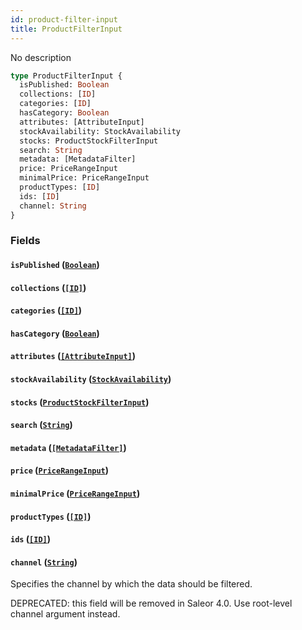 ```yaml
---
id: product-filter-input
title: ProductFilterInput
---
```


No description

```graphql
type ProductFilterInput {
  isPublished: Boolean
  collections: [ID]
  categories: [ID]
  hasCategory: Boolean
  attributes: [AttributeInput]
  stockAvailability: StockAvailability
  stocks: ProductStockFilterInput
  search: String
  metadata: [MetadataFilter]
  price: PriceRangeInput
  minimalPrice: PriceRangeInput
  productTypes: [ID]
  ids: [ID]
  channel: String
}
```

### Fields

#### `isPublished` ([`Boolean`](/developer/api-reference/scalars/boolean.mdx))

#### `collections` ([`[ID]`](/developer/api-reference/scalars/id.mdx))

#### `categories` ([`[ID]`](/developer/api-reference/scalars/id.mdx))

#### `hasCategory` ([`Boolean`](/developer/api-reference/scalars/boolean.mdx))

#### `attributes` ([`[AttributeInput]`](/developer/api-reference/inputs/attribute-input.mdx))

#### `stockAvailability` ([`StockAvailability`](/developer/api-reference/enums/stock-availability.mdx))

#### `stocks` ([`ProductStockFilterInput`](/developer/api-reference/inputs/product-stock-filter-input.mdx))

#### `search` ([`String`](/developer/api-reference/scalars/string.mdx))

#### `metadata` ([`[MetadataFilter]`](/developer/api-reference/inputs/metadata-filter.mdx))

#### `price` ([`PriceRangeInput`](/developer/api-reference/inputs/price-range-input.mdx))

#### `minimalPrice` ([`PriceRangeInput`](/developer/api-reference/inputs/price-range-input.mdx))

#### `productTypes` ([`[ID]`](/developer/api-reference/scalars/id.mdx))

#### `ids` ([`[ID]`](/developer/api-reference/scalars/id.mdx))

#### `channel` ([`String`](/developer/api-reference/scalars/string.mdx))

Specifies the channel by which the data should be filtered.

DEPRECATED: this field will be removed in Saleor 4.0. Use root-level channel argument instead.
